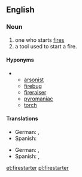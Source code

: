 ==English==

===Noun===
{{en-noun}}

# one who starts [[fire]]s
# a tool used to start a fire.

====Hyponyms====
*{{sense|person who starts fires}} 
** [[arsonist]]
** [[firebug]]
** [[fireraiser]]
** [[pyromaniac]]
** [[torch]]

====Translations====
{{trans-top|person who starts fires}}
{{trans-mid}}
* German: {{t|de|Anzünder|m}}, {{t|de|Brandstifter|m}} {{gloss|arsonist}}
* Spanish: {{t|es|incendiario|m}}
{{trans-bottom}}

{{trans-top|tool used to start a fire}}
{{trans-mid}}
* German: {{t|de|Anzünder|m}}, {{t|de|Grillanzünder|m}} {{gloss|barbecue firestarter}}
* Spanish: {{t|es|incendiario|m}}, {{t|es|encendedor|m}}
{{trans-bottom}}

[[et:firestarter]]
[[pl:firestarter]]